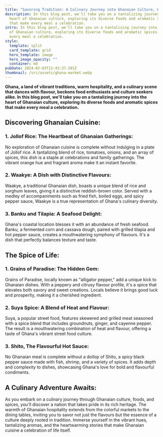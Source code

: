 ```yaml
---
title: "Savoring Tradition: A Culinary Journey into Ghanaian Culture, Foods, & Spices"
description: In this blog post, we'll take you on a tantalizing journey into the
  heart of Ghanaian culture, exploring its diverse foods and aromatic spices
  that make every meal a celebration.
intro: In this blog post, we'll take you on a tantalizing journey into the heart
  of Ghanaian culture, exploring its diverse foods and aromatic spices that make
  every meal a celebration.
style:
  template: split
  card_template: grid
  hero_template: image
  hero_image_opacity: ""
  container: md
pubDate: 2024-02-03T11:43:37.591Z
thumbnail: /src/assets/ghana-market.webp
---
```

**Ghana, a land of vibrant traditions, warm hospitality, and a culinary scene that dances with flavour, beckons food enthusiasts and culture seekers alike. In this blog post, we'll take you on a tantalizing journey into the heart of Ghanaian culture, exploring its diverse foods and aromatic spices that make every meal a celebration.**

## Discovering Ghanaian Cuisine:

### 1. Jollof Rice: The Heartbeat of Ghanaian Gatherings:
No exploration of Ghanaian cuisine is complete without indulging in a plate of Jollof rice. A tantalizing blend of rice, tomatoes, onions, and an array of spices, this dish is a staple at celebrations and family gatherings. The vibrant orange hue and fragrant aroma make it an instant favorite.

### 2. Waakye: A Dish with Distinctive Flavours:
Waakye, a traditional Ghanaian dish, boasts a unique blend of rice and sorghum leaves, giving it a distinctive reddish-brown color. Served with a medley of accompaniments such as fried fish, boiled eggs, and spicy pepper sauce, Waakye is a true representation of Ghana's culinary diversity.

### 3. Banku and Tilapia: A Seafood Delight:
Ghana's coastal location blesses it with an abundance of fresh seafood. Banku, a fermented corn and cassava dough, paired with grilled tilapia and hot pepper sauce, creates a mouthwatering symphony of flavours. It's a dish that perfectly balances texture and taste.

## The Spice of Life:

### 1. Grains of Paradise: The Hidden Gem:
Grains of Paradise, locally known as "alligator pepper," add a unique kick to Ghanaian dishes. With a peppery and citrusy flavour profile, it's a spice that elevates both savory and sweet creations. Locals believe it brings good luck and prosperity, making it a cherished ingredient.

### 2. Suya Spice: A Blend of Heat and Flavour:
Suya, a popular street food, features skewered and grilled meat seasoned with a spice blend that includes groundnuts, ginger, and cayenne pepper. The result is a mouthwatering combination of heat and flavour, offering a taste of Ghana's vibrant street food culture.

### 3. Shito, The Flavourful Hot Sauce:
No Ghanaian meal is complete without a dollop of Shito, a spicy black pepper sauce made with fish, shrimp, and a variety of spices. It adds depth and complexity to dishes, showcasing Ghana's love for bold and flavourful condiments.

## A Culinary Adventure Awaits:

As you embark on a culinary journey through Ghanaian culture, foods, and spices, you'll discover a nation that takes pride in its rich heritage. The warmth of Ghanaian hospitality extends from the colorful markets to the dining tables, inviting you to savor not just the flavours but the essence of a culture deeply rooted in tradition. Immerse yourself in the vibrant hues, tantalizing aromas, and the heartwarming stories that make Ghanaian cuisine a celebration of life itself.